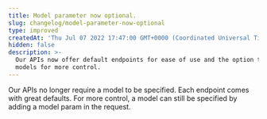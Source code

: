 ```yaml
---
title: Model parameter now optional.
slug: changelog/model-parameter-now-optional
type: improved
createdAt: 'Thu Jul 07 2022 17:47:00 GMT+0000 (Coordinated Universal Time)'
hidden: false
description: >-
  Our APIs now offer default endpoints for ease of use and the option to specify
  models for more control.
---
```

Our APIs no longer require a model to be specified. Each endpoint comes with great defaults. For more control, a model can still be specified by adding a model param in the request.
